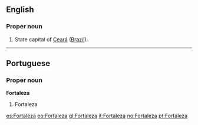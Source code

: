 {{also|fortaleza}}
==English==

===Proper noun===
{{en-proper noun}}

#State capital of [[Ceará]] ([[Brazil]]).

----

==Portuguese==
===Proper noun===
'''Fortaleza'''
#Fortaleza

[[es:Fortaleza]]
[[eo:Fortaleza]]
[[gl:Fortaleza]]
[[it:Fortaleza]]
[[no:Fortaleza]]
[[pt:Fortaleza]]